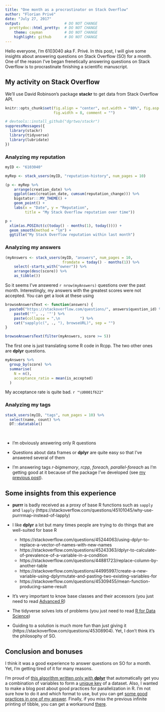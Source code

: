 ```yaml
---
title: "One month as a procrastinator on Stack Overflow"
author: "Florian Privé"
date: "July 27, 2017"
output:                    # DO NOT CHANGE
  prettydoc::html_pretty:  # DO NOT CHANGE
    theme: cayman          # DO NOT CHANGE
    highlight: github      # DO NOT CHANGE
---
```


Hello everyone, I'm 6103040 aka F. Privé.
In this post, I will give some insights about answering questions on Stack Overflow (SO) for a month.
One of the reason I've began frenetically answering questions on Stack Overflow is to procrastinate finishing a scientific manuscript.

## My activity on Stack Overflow

We'll use David Robinson's package **stackr** to get data from Stack Overflow API.

```r
knitr::opts_chunk$set(fig.align = "center", out.width = "80%", fig.asp = 0.75,
                      fig.width = 8, comment = "")
```

```r
# devtools::install_github("dgrtwo/stackr")
suppressMessages({
  library(stackr)
  library(tidyverse)
  library(lubridate)
})
```


### Analyzing my reputation

```r
myID <- "6103040"

myRep <- stack_users(myID, "reputation-history", num_pages = 10)

(p <- myRep %>%
    arrange(creation_date) %>%
    ggplot(aes(creation_date, cumsum(reputation_change))) %>%
    bigstatsr:::MY_THEME() +
    geom_point() +
    labs(x = "Date", y = "Reputation", 
         title = "My Stack Overflow reputation over time"))

p +
  xlim(as.POSIXct(c(today() - months(1), today()))) +
  geom_smooth(method = "lm") +
  ggtitle("My Stack Overflow reputation within last month")
```

### Analyzing my answers

```r
(myAnswers <- stack_users(myID, "answers", num_pages = 10,
                          fromdate = today() - months(1)) %>%
    select(-starts_with("owner")) %>%
    arrange(desc(score)) %>%
    as_tibble())
```

So it seems I've answered `r nrow(myAnswers)` questions over the past month. Interestingly, my answers with the greatest scores were not accepted. You can get a look at these using 

```r
browseAnswersText <- function(answers) {
  paste0("https://stackoverflow.com/questions/", answers$question_id) %>%
    paste0('"', ., '"') %>%
    paste(collapse = ",\n         ") %>%
    cat("sapply(c(", ., "), browseURL)", sep = "")
}

browseAnswersText(filter(myAnswers, score >= 5))
```

The first one is just translating some R code in Rcpp. The two other ones are **dplyr** questions.

```r
myAnswers %>% 
  group_by(score) %>%
  summarise(
    N = n(),
    acceptance_ratio = mean(is_accepted)
  )
```

My acceptance rate is quite bad. `r "\U0001f622"`


### Analyzing my tags

```r
stack_users(myID, "tags", num_pages = 10) %>%
  select(name, count) %>%
  DT::datatable() 
```

</br>

- I'm obviously answering only R questions

- Questions about data frames or **dplyr** are quite easy so that I've answered several of them

- I'm answering tags *r-bigmemory*, *rcpp*, *foreach*, *parallel-foreach* as I'm getting good at it because of the package I've developed (see [my previous post](https://privefl.github.io/blog/package-bigstatsr-statistics-with-matrices-on-disk-user-2017/)).


## Some insights from this experience

- **purrr** is badly received as a proxy of base R functions such as `sapply` and `lapply` (https://stackoverflow.com/questions/45101045/why-use-purrrmap-instead-of-lapply)

- I like **dplyr** a lot but many times people are trying to do things that are well-suited for base R 
    - https://stackoverflow.com/questions/45244063/using-dplyr-to-replace-a-vector-of-names-with-new-names
    - https://stackoverflow.com/questions/45243363/dplyr-to-calculate-of-prevalence-of-a-variable-in-a-condition
    - https://stackoverflow.com/questions/44881723/replace-column-by-another-table
    - https://stackoverflow.com/questions/44995997/create-a-new-variable-using-dplyrmutate-and-pasting-two-existing-variables-for
    - https://stackoverflow.com/questions/45309455/mean-function-producing-same-result
    
- It's very important to know base classes and their accessors (you just need to read [Advanced R](http://adv-r.had.co.nz/))

- The tidyverse solves lots of problems (you just need to read [R for Data Science](http://r4ds.had.co.nz/))

- Guiding to a solution is much more fun than just giving it (https://stackoverflow.com/questions/45308904). Yet, I don't think it's the philosophy of SO. 


## Conclusion and bonuses

I think it was a good experience to answer questions on SO for a month. Yet, I'm getting tired of it for many reasons. 

I'm proud of [this algorithm written only with **dplyr**](https://stackoverflow.com/a/45302898/6103040) that automatically get you a combination of variables to form a [unique key](https://en.wikipedia.org/wiki/Unique_key) of a dataset. Also, I wanted to make a blog post about good practices for parallelization in R. I'm not sure how to do it and which format to use, but you can get [some good practices in one of my answer](https://stackoverflow.com/a/45196081/6103040). Finally, if you miss the previous infinite printing of tibble, you can get a workaround [there](https://stackoverflow.com/a/44868837/6103040).
